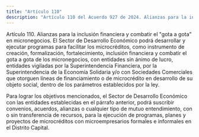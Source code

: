 ```yaml
---
title: "Artículo 110"
description: "Artículo 110 del Acuerdo 927 de 2024. Alianzas para la inclusión financiera y combatir el 'gota a gota' en micronegocios."
---
```


Artículo 110. Alianzas para la inclusión financiera y combatir el "gota a gota" en micronegocios. El Sector de Desarrollo Económico podrá desarrollar y ejecutar programas para facilitar los microcréditos, como instrumento de creación, formalización, fortalecimiento, inclusión financiera y combatir el gota a gota de los micronegocios, con entidades sin ánimo de lucro, entidades vigiladas por la Superintendencia Financiera, por la Superintendencia de la Economía Solidaria y/o con Sociedades Comerciales que otorguen líneas de financiamiento o de microcrédito en desarrollo de su objeto social, dentro de los parámetros establecidos por la ley.
 
Para lograr los objetivos mencionados, el Sector de Desarrollo Económico con las entidades establecidas en el párrafo anterior, podrá suscribir convenios, acuerdos, alianzas o cualquier tipo de mutuo entendimiento, con o sin transferencia de recursos, para la ejecución de programas, planes y proyectos de microcréditos con microempresarios formales e informales en el Distrito Capital.